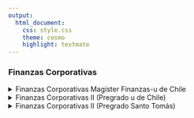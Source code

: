 ```yaml
---
output:
  html_document:
    css: style.css
    theme: cosmo
    highlight: textmate
---
```


### Finanzas Corporativas

<details>
<summary> Finanzas Corporativas Magíster Finanzas-u de Chile </summary>

- [Ayudantía N°1](Ayudantias/Otono 2022/Finanzas Corporativas postgrado u de Chile/A1.pdf)

- [Ayudantía N°2](Ayudantias/Otono 2022/Finanzas Corporativas postgrado u de Chile/A2 (de emergencia).pdf)

- [Ayudantía N°3](Ayudantias/Otono 2022/Finanzas Corporativas postgrado u de Chile/A3.pdf)

- [Ayudantían N°4](Ayudantias/Otono 2022/Finanzas Corporativas postgrado u de Chile/A4.pdf)

- [Pauta ayudantía N°4](Ayudantias/Otono 2022/Finanzas Corporativas postgrado u de Chile/Pauta A4.pdf)
</details>

<details>
<summary> Finanzas Corporativas II (Pregrado u de Chile) </summary>

- [Enunciado ayudantía N°1](Ayudantias/Otono 2022/Finanzas II u de Chile/Enunciado A1.pdf)

- [Pauta ayudantía N°1](Ayudantias/Otono 2022/Finanzas II u de Chile/Pauta A1.pdf)

- [Enunciado ayudantía N°2](Ayudantias/Otono 2022/Finanzas II u de Chile/Enunciado A2.pdf)

- [Pauta ayudantía N°2](Ayudantias/Otono 2022/Finanzas II u de Chile/Pauta A2.pdf)

- [Pauta ayudantía N°2 (Excel)](Ayudantias/Otono 2022/Finanzas II u de Chile/Pauta A2.xlsx)

- [Enunciado ayudantía N°3](Ayudantias/Otono 2022/Finanzas II u de Chile/Enunciado A3.pdf)

- [Pauta ayudantía N°3](Ayudantias/Otono 2022/Finanzas II u de Chile/Pauta A3.pdf)

- [Enunciado ayudantía N°4](Ayudantias/Otono 2022/Finanzas II u de Chile/Enunciado A4.pdf)

- [Pauta ayudantía N°4](Ayudantias/Otono 2022/Finanzas II u de Chile/Pauta A4.pdf)

- [Enunciado ayudantía extra](Ayudantias/Otono 2022/Finanzas II u de Chile/Enunciado AE.pdf)

- [Pauta ayudantía extra](Ayudantias/Otono 2022/Finanzas II u de Chile/Pauta AE.pdf)

<br>

- [Taller N°1](Ayudantias/Otono 2022/Finanzas II u de Chile/Pauta taller 1.pdf)

- [Taller N°3](Ayudantias/Otono 2022/Finanzas II u de Chile/Pauta taller 3.pdf)

<br>

- [Enunciado solemne](Solemne/Enunciado.pdf)

- [Pauta Solemne](Solemne/Pauta.pdf)

</details>


<details>
<summary> Finanzas Corporativas II (Pregrado Santo Tomás) </summary>

- [Enunciado ayudantía N°1](Ayudantias/Otono 2022/Finanzas Corporativas Santo Tomas/Enunciado A1.pdf)

- [Pauta ayudantía N°1 (excel)](Ayudantias/Otono 2022/Finanzas Corporativas Santo Tomas/Pauta A1.xlsx)

- [Pauta ayudantía N°1 (a mano)](Ayudantias/Otono 2022/Finanzas Corporativas Santo Tomas/Pauta A1.pdf)

- [Enunciado ayudantía N°2](Ayudantias/Otono 2022/Finanzas Corporativas Santo Tomas/Enunciado A2.pdf)

- [Pauta ayudantía N°2](Ayudantias/Otono 2022/Finanzas Corporativas Santo Tomas/Pauta A2.pdf)

</details>



